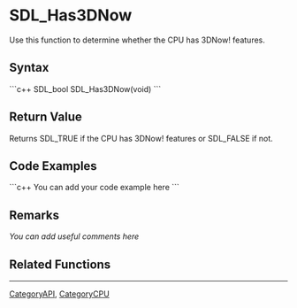 <!-- pragma section-numbers off -->
<!-- pragma disable-camelcase -->

= SDL_Has3DNow =
Use this function to determine whether the CPU has 3DNow! features.


== Syntax ==
```c++
SDL_bool SDL_Has3DNow(void)
```

== Return Value ==
Returns SDL_TRUE if the CPU has 3DNow! features or SDL_FALSE if not. 

== Code Examples ==
```c++
You can add your code example here
```

== Remarks ==
''You can add useful comments here''

== Related Functions ==

----
[[CategoryAPI]], [[CategoryCPU]]
